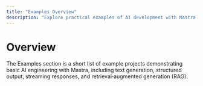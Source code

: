 ```yaml
---
title: "Examples Overview"
description: "Explore practical examples of AI development with Mastra, including text generation, RAG implementations, structured outputs, and multi-modal interactions. Learn how to build AI applications using OpenAI, Anthropic, and Google Gemini."
---
```



# Overview

The Examples section is a short list of example projects demonstrating basic AI engineering with Mastra, including text generation, structured output, streaming responses, and retrieval‐augmented generation (RAG).

<CardItems>
  <CardItem
    title="LLM"
    links={[
      { title: "Generate Text", href: "examples/llms/generate-text" },
      { title: "Use a System Prompt", href: "/examples/llms/use-a-system-prompt" },
      { title: "Describe an Image", href: "/examples/llms/describe-an-image" },
      { title: "Call Claude", href: "/examples/llms/call-claude" },
      { title: "Call Google Gemini", href: "/examples/llms/call-google-gemini" },
      {
        title: "Generate Objects with Structured Output",
        href: "/examples/llms/generate-object-with-structured-output",
      },
      { title: "Stream Text", href: "/examples/llms/stream-text" },
      {
        title: "Stream Objects with Structured Output",
        href: "/examples/llms/stream-object-with-structured-output",
      },
    ]}
  />
  <CardItem
    title="Agent"
    links={[
      {
        title: "Agent with System Prompt",
        href: "/examples/agents/system-prompt",
      },
    ]}
  />
  <CardItem
    title="Workflow"
    links={[
      {
        title: "Creating a Workflow",
        href: "/examples/workflows/creating-a-workflow",
      },
      {
        title: "Using a Tool as a Step",
        href: "/examples/workflows/using-a-tool-as-a-step",
      },
      { title: "Parallel Steps", href: "/examples/workflows/parallel-steps" },
      { title: "Sequential Steps", href: "/examples/workflows/sequential-steps" },
      { title: "Branching Paths", href: "/examples/workflows/branching-paths" },
      {
        title: "Cyclical Dependencies",
        href: "/examples/workflows/cyclical-dependencies",
      },
      { title: "Calling an LLM", href: "/examples/workflows/calling-llm" },
      { title: "Calling an Agent", href: "/examples/workflows/calling-agent" },
    ]}
  />
  <CardItem
    title="RAG"
    links={[
      { title: "Chunk Text", href: "/examples/rag/chunk-text" },
      { title: "Chunk Markdown", href: "/examples/rag/chunk-markdown" },
      { title: "Chunk HTML", href: "/examples/rag/chunk-html" },
      { title: "Chunk JSON", href: "/examples/rag/chunk-json" },
      { title: "Embed Text Chunk", href: "/examples/rag/embed-text-chunk" },
      { title: "Embed Chunk Array", href: "/examples/rag/embed-chunk-array" },
      { title: "Adjust Chunk Size", href: "/examples/rag/adjust-chunk-size" },
      {
        title: "Adjust Chunk Delimiters",
        href: "/examples/rag/adjust-chunk-delimiters",
      },
      {
        title: "Embed Text with Cohere",
        href: "/examples/rag/embed-text-with-cohere",
      },
      {
        title: "Insert Embedding in Pinecone",
        href: "/examples/rag/insert-embedding-in-pinecone",
      },
      {
        title: "Insert Embedding in PgVector",
        href: "/examples/rag/insert-embedding-in-pgvector",
      },
      { title: "Retrieve Results", href: "/examples/rag/retrieve-results" },
      { title: "Basic RAG", href: "/examples/rag/basic-rag" },
      { title: "Optimizing Information Density", href: "/examples/rag/cleanup-rag" },
      { title: "Metadata Filtering", href: "/examples/rag/filter-rag" },
      { title: "Chain of Thought Prompting", href: "/examples/rag/cot-rag" },
    ]}
  />
</CardItems>
